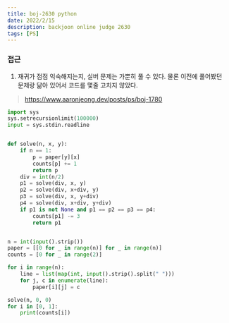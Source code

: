 ```yaml
---
title: boj-2630 python
date: 2022/2/15
description: backjoon online judge 2630
tags: [PS]
---
```


### 접근
1. 재귀가 점점 익숙해지는지, 실버 문제는 가뿐히 풀 수 있다.
물론 이전에 풀어봤던 문제랑 닮아 있어서 코드를 몇줄 고치지 않았다.
> https://www.aaronjeong.dev/posts/ps/boj-1780
```python
import sys
sys.setrecursionlimit(100000)
input = sys.stdin.readline


def solve(n, x, y):
    if n == 1:
        p = paper[y][x]
        counts[p] += 1
        return p
    div = int(n/2)
    p1 = solve(div, x, y)
    p2 = solve(div, x+div, y)
    p3 = solve(div, x, y+div)
    p4 = solve(div, x+div, y+div)
    if p1 is not None and p1 == p2 == p3 == p4:
        counts[p1] -= 3
        return p1


n = int(input().strip())
paper = [[0 for _ in range(n)] for _ in range(n)]
counts = [0 for _ in range(2)]

for i in range(n):
    line = list(map(int, input().strip().split(" ")))
    for j, c in enumerate(line):
        paper[i][j] = c

solve(n, 0, 0)
for i in [0, 1]:
    print(counts[i])
```

